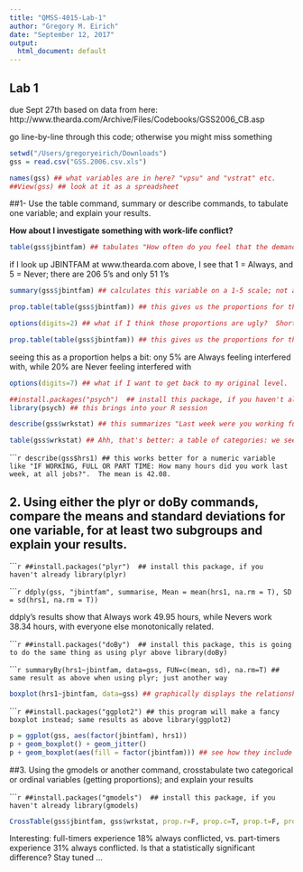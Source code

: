 ```yaml
---
title: "QMSS-4015-Lab-1"
author: "Gregory M. Eirich"
date: "September 12, 2017"
output:
  html_document: default
---
```



## Lab 1
due Sept 27th
based on data from here:  http://www.thearda.com/Archive/Files/Codebooks/GSS2006_CB.asp

go line-by-line through this code; otherwise you might miss something

```r
setwd("/Users/gregoryeirich/Downloads")
gss = read.csv("GSS.2006.csv.xls")
```
```r
names(gss) ## what variables are in here? "vpsu" and "vstrat" etc.
##View(gss) ## look at it as a spreadsheet
```



##1-  Use the table command, summary or describe commands, to tabulate one variable; and explain your results.

**How about I investigate something with work-life conflict?**

```r
table(gss$jbintfam) ## tabulates "How often do you feel that the demands of your job interfere with your family life?" 
```
if I look up JBINTFAM at www.thearda.com above, I see that 1 = Always, and 5 = Never; there are 206 5's and only 51 1's

```r
summary(gss$jbintfam) ## calculates this variable on a 1-5 scale; not as helpful
```
```r
prop.table(table(gss$jbintfam)) ## this gives us the proportions for this variable

options(digits=2) ## what if I think those proportions are ugly?  Shorten them.

prop.table(table(gss$jbintfam)) ## this gives us the proportions for this variable
```
seeing this as a proportion helps a bit: ony 5% are Always feeling interfered with, while 20% are Never feeling interfered with

```r
options(digits=7) ## what if I want to get back to my original level.  Default is 7.
```


```r
##install.packages("psych")  ## install this package, if you haven't already  
library(psych) ## this brings into your R session
```

```r
describe(gss$wrkstat) ## this summarizes "Last week were you working full-time, part-time, going to school, keeping house, or what?" as if it were a number; this is not something you'd normally do
```

```r
table(gss$wrkstat) ## Ahh, that's better: a table of categories: we see that 2322 people work full-time, for instance. 
```

``````r
describe(gss$hrs1) ## this works better for a numeric variable like "IF WORKING, FULL OR PART TIME: How many hours did you work last week, at all jobs?".  The mean is 42.08.
```

## 2. Using either the plyr or doBy commands, compare the means and standard deviations for one variable, for at least two subgroups and explain your results. 

``````r
##install.packages("plyr")  ## install this package, if you haven't already
library(plyr)
```

``````r
ddply(gss, "jbintfam", summarise, Mean = mean(hrs1, na.rm = T), SD = sd(hrs1, na.rm = T))
```

ddply's results show that Always work 49.95 hours, while Nevers work 38.34 hours, with everyone else monotonically related.

``````r
##install.packages("doBy")  ## install this package, this is going to do the same thing as using plyr above
library(doBy)
```

``````r
summaryBy(hrs1~jbintfam, data=gss, FUN=c(mean, sd), na.rm=T) ## same result as above when using plyr; just another way
```

```r
boxplot(hrs1~jbintfam, data=gss) ## graphically displays the relationship in boxplot form
```

``````r
##install.packages("ggplot2") ## this program will make a fancy boxplot instead; same results as above
library(ggplot2)
```

```r
p = ggplot(gss, aes(factor(jbintfam), hrs1))
p + geom_boxplot() + geom_jitter()
p + geom_boxplot(aes(fill = factor(jbintfam))) ## see how they include the NAs, which are the missings
```

##3. Using the gmodels or another command, crosstabulate two categorical or ordinal variables (getting proportions); and explain your results

``````r
##install.packages("gmodels")  ## install this package, if you haven't already
library(gmodels)
```

```r
CrossTable(gss$jbintfam, gss$wrkstat, prop.r=F, prop.c=T, prop.t=F, prop.chisq=F, format="SPSS") ## this generates how frequently different types of workers feel interference between family and work
```

Interesting: full-timers experience 18% always conflicted, vs. part-timers experience 31% always conflicted.  Is that a statistically significant difference?  Stay tuned ...




